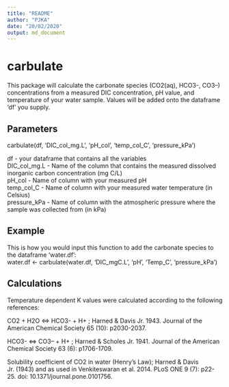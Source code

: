 ```yaml
---
title: "README"
author: "PJKA"
date: "20/02/2020"
output: md_document
---
```


# carbulate

This package will calculate the carbonate species (CO2(aq), HCO3-, CO3--) concentrations from a measured DIC concentration, pH value, and temperature of your water sample. Values will be added onto the dataframe 'df' you supply.

## Parameters
carbulate(df, 'DIC_col_mg.L', 'pH_col', 'temp_col_C', 'pressure_kPa')

df - your dataframe that contains all the variables  
DIC_col_mg.L - Name of the column that contains the measured dissolved inorganic carbon concentration (mg C/L)  
pH_col - Name of column with your measured pH  
temp_col_C - Name of column with your measured water temperature (in Celsius)  
pressure_kPa - Name of column with the atmospheric pressure where the sample was collected from (in kPa)

## Example
This is how you would input this function to add the carbonate species to the dataframe 'water.df':  
water.df <- carbulate(water.df, 'DIC_mgC.L', 'pH', 'Temp_C', 'pressure_kPa')


## Calculations
Temperature dependent K values were calculated according to the following references:  

CO2 + H2O <=> HCO3- + H+ ; Harned & Davis Jr. 1943. Journal of the American Chemical Society 65 (10): p2030-2037.  

HCO3- <=> CO3-- + H+ ; Harned & Scholes Jr. 1941. Journal of the American Chemical Society 63 (6): p1706-1709.  

Solubility coefficient of CO2 in water (Henry's Law); Harned & Davis Jr. (1943) and as used in Venkiteswaran et al. 2014. PLoS ONE 9 (7): p22-25. doi: 10.1371/journal.pone.0101756.

